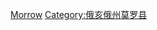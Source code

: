 {{Commons category|People of Morrow County, Ohio}}
{{Cat more|莫羅縣 (俄亥俄州)}}
[[Category:俄亥俄州各县居民|Morrow]]
[[Category:俄亥俄州莫罗县|Category:俄亥俄州莫罗县]]